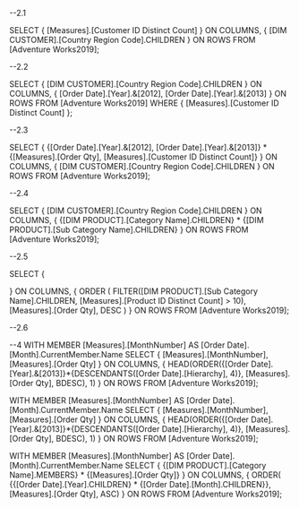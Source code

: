 --2.1

SELECT 
{
	[Measures].[Customer ID Distinct Count]
} ON COLUMNS,
{
	[DIM CUSTOMER].[Country Region Code].CHILDREN
} ON ROWS
FROM [Adventure Works2019];

--2.2

SELECT 
{
	[DIM CUSTOMER].[Country Region Code].CHILDREN
} ON COLUMNS,
{
	[Order Date].[Year].&[2012], 
	[Order Date].[Year].&[2013]
} ON ROWS
FROM [Adventure Works2019]
WHERE 
{
	[Measures].[Customer ID Distinct Count]
};

--2.3

SELECT 
{
	{[Order Date].[Year].&[2012], 
	[Order Date].[Year].&[2013]}
	*
	{[Measures].[Order Qty], 
	[Measures].[Customer ID Distinct Count]}
} ON COLUMNS,
{
	[DIM CUSTOMER].[Country Region Code].CHILDREN
} ON ROWS
FROM [Adventure Works2019];

--2.4

SELECT 
{
	[DIM CUSTOMER].[Country Region Code].CHILDREN
} ON COLUMNS,
{
	{[DIM PRODUCT].[Category Name].CHILDREN}
	*
	{[DIM PRODUCT].[Sub Category Name].CHILDREN}
} ON ROWS 
FROM [Adventure Works2019];

--2.5

SELECT 
{
	
} ON COLUMNS,
{
	ORDER (
	FILTER([DIM PRODUCT].[Sub Category Name].CHILDREN, [Measures].[Product ID Distinct Count] > 10),
	[Measures].[Order Qty], DESC
)
} ON ROWS
FROM [Adventure Works2019];

--2.6


--4
WITH MEMBER [Measures].[MonthNumber] AS [Order Date].[Month].CurrentMember.Name
SELECT {
[Measures].[MonthNumber], [Measures].[Order Qty]
} ON COLUMNS,
{
HEAD(ORDER({[Order Date].[Year].&[2013]}*{DESCENDANTS([Order Date].[Hierarchy], 4)}, [Measures].[Order Qty], BDESC), 1)
}
ON ROWS
FROM [Adventure Works2019];

WITH MEMBER [Measures].[MonthNumber] AS [Order Date].[Month].CurrentMember.Name
SELECT {
[Measures].[MonthNumber], [Measures].[Order Qty]
} ON COLUMNS,
{
HEAD(ORDER({[Order Date].[Year].&[2013]}*{DESCENDANTS([Order Date].[Hierarchy], 4)}, [Measures].[Order Qty], BDESC), 1)
}
ON ROWS
FROM [Adventure Works2019];

WITH MEMBER [Measures].[MonthNumber] AS [Order Date].[Month].CurrentMember.Name
SELECT 
{
{[DIM PRODUCT].[Category Name].MEMBERS} * {[Measures].[Order Qty]} 
} ON COLUMNS, 
{
ORDER(
{{[Order Date].[Year].CHILDREN} *
{[Order Date].[Month].CHILDREN}},
[Measures].[Order Qty], ASC)
} ON ROWS
FROM [Adventure Works2019];